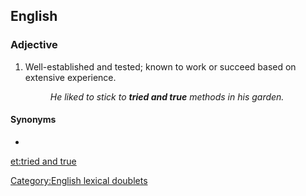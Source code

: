==English==

===Adjective===
{{en-adj|head=[[tried]] and [[true]]|-}}

# {{label|en|idiomatic}} Well-established and tested; known to work or succeed based on extensive experience.
#: ''He liked to stick to '''tried and true''' methods in his garden.''

====Synonyms====
* {{l|en|tried and tested}}

[[et:tried and true]]
[[Category:English lexical doublets]]